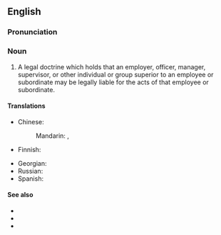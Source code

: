 ==English==
{{wikipedia}}

===Pronunciation===
{{rfp|en}}

===Noun===
{{en-noun|-}}

# {{lb|en|legal}} A legal doctrine which holds that an employer, officer, manager, supervisor, or other individual or group superior to an employee or subordinate may be legally liable for the acts of that employee or subordinate.

====Translations====
{{trans-top|legal doctrine}}
* Chinese:
*: Mandarin: {{t|cmn|僱主責任原則|sc=Hani}}, {{t|cmn|雇主责任原则|tr=gùzhǔ zérèn yuánzé|sc=Hani}}
* Finnish: {{t|fi|työnantajan vastuu}}
{{trans-mid}}
* Georgian: {{t|ka|უპასუხოს ზემდგომმა}}
* Russian: {{t-needed|ru}}
* Spanish: {{t-needed|es}}
{{trans-bottom}}

====See also====
* {{l|en|enterprise liability}}
* {{l|en|secondary liability}}
* {{l|en|vicarious liability}}